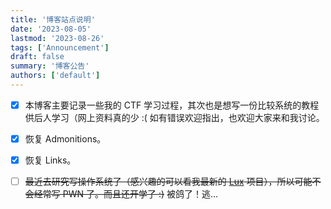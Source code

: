 ```yaml
---
title: '博客站点说明'
date: '2023-08-05'
lastmod: '2023-08-26'
tags: ['Announcement']
draft: false
summary: '博客公告'
authors: ['default']
---
```


 - [x] 本博客主要记录一些我的 CTF 学习过程，其次也是想写一份比较系统的教程供后人学习（网上资料真的少 :( 如有错误欢迎指出，也欢迎大家来和我讨论。

 - [x] 恢复 Admonitions。

 - [x] 恢复 Links。

 - [ ] ~~最近去研究写操作系统了（感兴趣的可以看我最新的 [Lux](https://github.com/CuB3y0nd/Lux) 项目），所以可能不会经常写 PWN 了。而且还开学了 :)~~ 被鸽了！逃…

